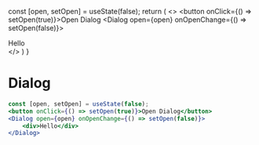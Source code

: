 
  const [open, setOpen] = useState(false);
  return (
    <>
        <button onClick={() => setOpen(true)}>Open Dialog</button>
        <Dialog open={open} onOpenChange={() => setOpen(false)}>
            <div>Hello</div>
        </Dialog>
    </>
  )
}




# Dialog

<DialogExample />

```jsx
const [open, setOpen] = useState(false);
<button onClick={() => setOpen(true)}>Open Dialog</button>
<Dialog open={open} onOpenChange={() => setOpen(false)}>
	<div>Hello</div>
</Dialog>
```